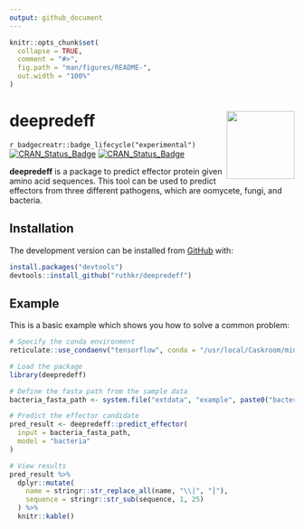 ```yaml
---
output: github_document
---
```


<!-- README.md is generated from README.Rmd. Please edit that file -->

```r
knitr::opts_chunk$set(
  collapse = TRUE,
  comment = "#>",
  fig.path = "man/figures/README-",
  out.width = "100%"
)
```

# deepredeff <img src="man/figures/logo.png" align="right" width="120" />

<!-- badges: start -->
`r badgecreatr::badge_lifecycle("experimental")`
[![CRAN_Status_Badge](https://www.r-pkg.org/badges/version/deepredeff)](https://cran.r-project.org/package=deepredeff)
[![CRAN_Status_Badge](https://github.com/ruthkr/deepredeff/workflows/pkgdown/badge.svg)](https://ruthkr.github.io/deepredeff/)
<!-- badges: end -->

**deepredeff** is a package to predict effector protein given amino acid sequences. This tool can be used to predict effectors from three different pathogens, which are oomycete, fungi, and bacteria.  


## Installation

The development version can be installed from [GitHub](https://github.com/) with:

``` r
install.packages("devtools")
devtools::install_github("ruthkr/deepredeff")
```
## Example

This is a basic example which shows you how to solve a common problem:

```r
# Specify the conda environment
reticulate::use_condaenv("tensorflow", conda = "/usr/local/Caskroom/miniconda/base/bin/conda")

# Load the package
library(deepredeff)

# Define the fasta path from the sample data
bacteria_fasta_path <- system.file("extdata", "example", paste0("bacteria_sample", ".fasta"), package = "deepredeff")

# Predict the effector candidate
pred_result <- deepredeff::predict_effector(
  input = bacteria_fasta_path,
  model = "bacteria"
)

# View results
pred_result %>%
  dplyr::mutate(
    name = stringr::str_replace_all(name, "\\|", "⎮"),
    sequence = stringr::str_sub(sequence, 1, 25)
  ) %>%
  knitr::kable()
```




